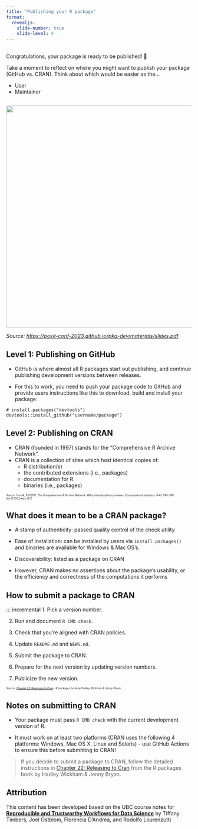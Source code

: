 ```yaml
---
title: "Publishing your R package"
format: 
  revealjs:
    slide-number: true
    slide-level: 4
---
```


## 

Congratulations, your package is ready to be published! 🎉

Take a moment to reflect on where you might want to publish your package (GitHub vs. CRAN). Think about which would be easier as the...

- User
- Maintainer

## 

![](img/package_distribution.png){fig-align="center" width=600}

*Source: <https://posit-conf-2023.github.io/pkg-dev/materials/slides.pdf>*

## Level 1: Publishing on GitHub

-   GitHub is where almost all R packages start out publishing, and continue publishing development versions between releases.

-   For this to work, you need to push your package code to GitHub and provide users instructions like this to download, build and install your package:

```         
# install.packages("devtools")
devtools::install_github("username/package")
```

## Level 2: Publishing on CRAN

-   CRAN (founded in 1997) stands for the “Comprehensive R Archive Network”.
-   CRAN is a collection of sites which host identical copies of:
    -   R distribution(s)
    -   the contributed extensions (i.e., packages)
    -   documentation for R
    -   binaries (i.e., packages)
    
::: {style="font-size: 50%;"}
*Source: Hornik, K (2012). The Comprehensive R Archive Network. Wiley interdisciplinary reviews. Computational statistics. 4(4): 394-398. doi:10.1002/wics.1212*
:::

## What does it mean to be a CRAN package?

::: incremental
-   A stamp of authenticity: passed quality control of the check utility

-   Ease of installation: can be installed by users via `install.packages()` and binaries are available for Windows & Mac OS’s.

-   Discoverability: listed as a package on CRAN

-   However, CRAN makes no assertions about the package’s usability, or the efficiency and correctness of the computations it performs
:::

## How to submit a package to CRAN

::: incremental
1.  Pick a version number.

2.  Run and document `R CMD check`.

3.  Check that you’re aligned with CRAN policies.

4.  Update `README.md` and `NEWS.md`.

5.  Submit the package to CRAN.

6.  Prepare for the next version by updating version numbers.

7.  Publicize the new version.

::: {style="font-size: 50%;"}
*Source: [Chapter 22: Releasing to Cran](https://r-pkgs.org/release.html) - R packages book by Hadley Wickham & Jenny Bryan*
:::


## Notes on submitting to CRAN

-   Your package must pass `R CMD check` with the current development version of R.

-   It must work on at least two platforms (CRAN uses the following 4 platforms: Windows, Mac OS X, Linux and Solaris) - use GitHub Actions to ensure this before submitting to CRAN!

> If you decide to submit a package to CRAN, follow the detailed instructions in [Chapter 22: Releasing to Cran](https://r-pkgs.org/release.html) from the R packages book by Hadley Wickham & Jenny Bryan.

## Attribution

This content has been developed based on the UBC course notes for [**Reproducible and Trustworthy Workflows for Data Science**](https://ubc-dsci.github.io/reproducible-and-trustworthy-workflows-for-data-science/materials/lectures/10-packaging-and-documenting.html#when-to-start-writing-an-r-or-python-package) by Tiffany Timbers, Joel Östblom, Florencia D’Andrea, and Rodolfo Lourenzutti


